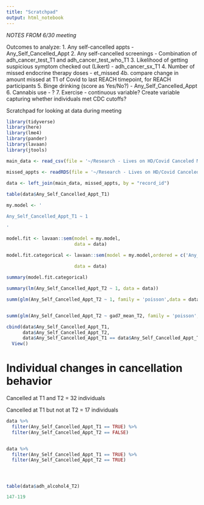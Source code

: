 ```yaml
---
title: "Scratchpad"
output: html_notebook
---
```


*NOTES FROM 6/30 meeting*

Outcomes to analyze:
1. Any self-cancelled appts - Any_Self_Cancelled_Appt
2. Any self-cancelled screenings - Combination of adh_cancer_test_T1 and adh_cancer_test_who_T1
3. Likelihood of getting suspicious symptom checked out (Likert) - adh_cancer_sx_T1
4. Number of missed endocrine therapy doses - et_missed
4b. compare change in amount missed at T1 of Covid to last REACH timepoint, for REACH participants
5. Binge drinking (score as Yes/No?) - Any_Self_Cancelled_Appt
6. Cannabis use - ?
7. Exercise - continuous variable? Create variable capturing whether individuals met CDC cutoffs?

Scratchpad for looking at data during meeting



```r
library(tidyverse)
library(here)
library(lme4)
library(pander)
library(lavaan)
library(jtools)

main_data <- read_csv(file = '~/Research - Lives on HD/Covid Canceled Medical Appointments Analysis/Raw Data/COVID Main Database All_06-17-21.csv')

missed_appts <- readRDS(file = '~/Research - Lives on HD/Covid Canceled Medical Appointments Analysis/Generated Data/any_self_or_provider_cancelled_appts.rds')
                        
data <- left_join(main_data, missed_appts, by = "record_id")
```


```r
table(data$Any_Self_Cancelled_Appt_T1)


```


```r

my.model <- '

Any_Self_Cancelled_Appt_T1 ~ 1

'

model.fit <- lavaan::sem(model = my.model,
                         data = data)

model.fit.categorical <- lavaan::sem(model = my.model,ordered = c('Any_Self_Cancelled_Appt_T1'),
                                      
                         data = data)

summary(model.fit.categorical)


```


```r

summary(lm(Any_Self_Cancelled_Appt_T2 ~ 1, data = data))


```

```r

summ(glm(Any_Self_Cancelled_Appt_T2 ~ 1, family = 'poisson',data = data))


summ(glm(Any_Self_Cancelled_Appt_T2 ~ gad7_mean_T2, family = 'poisson',data = data))


```


```r

cbind(data$Any_Self_Cancelled_Appt_T1, 
      data$Any_Self_Cancelled_Appt_T2, 
      data$Any_Self_Cancelled_Appt_T1 == data$Any_Self_Cancelled_Appt_T2) %>%
  View()

```

# Individual changes in cancellation behavior

Cancelled at T1 and T2 = 32 individuals

Cancelled at T1 but not at T2 = 17 individuals

```r
data %>%
  filter(Any_Self_Cancelled_Appt_T1 == TRUE) %>%
  filter(Any_Self_Cancelled_Appt_T2 == FALSE)


data %>%
  filter(Any_Self_Cancelled_Appt_T1 == TRUE) %>%
  filter(Any_Self_Cancelled_Appt_T2 == TRUE) 



```

# 

```r
table(data$adh_alcohol4_T2)

147-119
```

